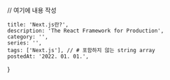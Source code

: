 
// 여기에 내용 작성

    title: 'Next.js란?',
    description: 'The React Framework for Production',
    category: '',
    series: '',
    tags: ['Next.js'], // # 포함하지 않는 string array
    postedAt: '2022. 01. 01.',
}